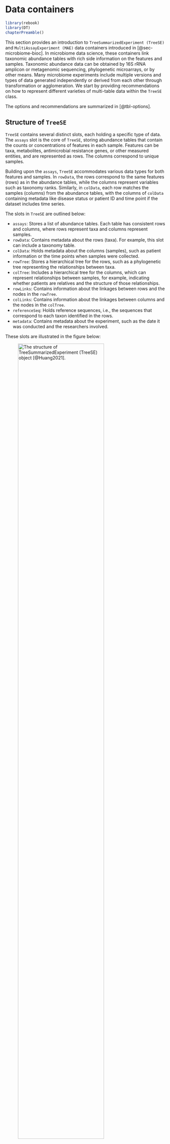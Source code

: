 # Data containers {#sec-containers}

```r
library(rebook)
library(DT)
chapterPreamble()
```

This section provides an introduction to `TreeSummarizedExperiment (TreeSE)`
and `MultiAssayExperiment (MAE)` data containers introduced in
[@sec-microbiome-bioc]. In microbiome data science, these containers
link taxonomic abundance tables with rich side information on the features and
samples. Taxonomic abundance data can be obtained by 16S rRNA amplicon
or metagenomic sequencing, phylogenetic microarrays, or by other
means. Many microbiome experiments include multiple versions and types
of data generated independently or derived from each other through
transformation or agglomeration. We start by providing recommendations
on how to represent different varieties of multi-table data within the
`TreeSE` class.

The options and recommendations are summarized in [@tbl-options].

## Structure of `TreeSE`

`TreeSE` contains several distinct slots, each holding a specific type of data.
The `assays` slot is the core of `TreeSE`, storing abundance tables that
contain the counts or concentrations of features in each sample.
Features can be taxa, metabolites, antimicrobial resistance genes, or other
measured entities, and are represented as rows. The columns correspond to
unique samples.

Building upon the `assays`, `TreeSE` accommodates various data types for both
features and samples. In `rowData`, the rows correspond to the same features
(rows) as in the abundance tables, while the columns represent variables such as
taxonomy ranks. Similarly, in `colData`, each row matches the samples (columns)
from the abundance tables, with the columns of `colData` containing metadata
like disease status or patient ID and time point if the dataset includes time
series.

The slots in `TreeSE` are outlined below:

- `assays`: Stores a list of abundance tables. Each table has consistent rows and columns, where rows represent taxa and columns represent samples.
- `rowData`: Contains metadata about the rows (taxa). For example, this slot can include a taxonomy table.
- `colData`: Holds metadata about the columns (samples), such as patient information or the time points when samples were collected.
- `rowTree`: Stores a hierarchical tree for the rows, such as a phylogenetic tree representing the relationships between taxa.
- `colTree`: Includes a hierarchical tree for the columns, which can represent relationships between samples, for example, indicating whether patients are relatives and the structure of those relationships.
- `rowLinks`: Contains information about the linkages between rows and the nodes in the `rowTree`.
- `colLinks`: Contains information about the linkages between columns and the nodes in the `colTree`.
- `referenceSeq`: Holds reference sequences, i.e., the sequences that correspond to each taxon identified in the rows.
- `metadata`: Contains metadata about the experiment, such as the date it was conducted and the researchers involved.

These slots are illustrated in the figure below:

![The structure of TreeSummarizedExperiment (TreeSE) object [@Huang2021].](figures/treese.png){width="80%"}

Additionally, TreeSE includes:

- `reducedDim`: Contains reduced dimensionality representations of the samples, such as Principal Component Analysis (PCA) results (see [@sec-community-similarity].
- `altExp`: Stores alternative experiments, which are `TreeSE` objects sharing the same samples but with different feature sets.

Among these, `assays`, `rowData`, `colData`, and `metadata` are shared with the
`SummarizedExperiment` (`SE`) data container. `reducedDim` and `altExp` come
from inheriting the `SingleCellExperiment` (`SCE`) class. The `rowTree`,
`colTree`, `rowLinks`, `colLinks`, and `referenceSeq` slots are unique to
`TreeSE`.

## Rows and columns {#sec-rows-and-cols}

Let us load example data and store it in variable `tse`.

```r
library(mia)
data("GlobalPatterns", package = "mia")
tse <- GlobalPatterns
tse
```

The `TreeSE` object, similar to a standard `data.frame` or `matrix`, has rows
and columns. Typically, samples are stored in columns, while features or taxa
are stored in rows. You can extract subsets of the data, such as the first
five rows and certain three columns. The object manages the linkages
between data, ensuring, for example, that when you subset the data, for
instance, both the assay and sample metadata are subsetted simultaneously,
ensuring they remain matched with each other.

```r
#| label: subset_intro

tse <- tse[1:5, c(1, 19, 16)]
tse
```

Compared to the original data the dimensions are for rows and columns 5 and 3,
respectively.

::: {.callout-note}
## Note

`SummarizedExperiment` objects have rows and columns.
Also `MultiAssayExperiment`, introduced in [@sec-mae] have rows and cols but
the structure is more complicated. You can find more examples on subsetting
from [@sec-treese_subsetting].

:::

## Assay data {#sec-assay-slot}

The microbiome is the collection of all microbes (such as bacteria, viruses,
fungi, etc.) in the body. When studying these microbes, abundance data is
needed, and that’s where assays come in.

An assay is a way of measuring the presence and abundance of different types
of microbes in a sample. For example, if you want to know how many bacteria of
a certain type are in your gut, you can use an assay to measure this. When
storing assays, the original data is count-based. However, the original
count-based taxonomic abundance tables may undergo different
transformations, such as logarithmic, Centered Log-Ratio (CLR), or relative
abundance. These are typically stored in _**assays**_. See
[@sec-assay-transform] for more information on transformations.

The `assays` slot contains the experimental data as multiple count matrices.
The result of `assays` is a list of matrices.

```r
assays(tse)
```

Individual assays can be accessed via `assay`.

```r
assay(tse, "counts") |> head()
```

So, in summary, in the world of microbiome analysis, an assay is essentially
a way to quantify and understand the composition of microbes in a given sample,
which is super important for all kinds of research, ranging from human health
to environment studies.

Furthermore, to illustrate the use of multiple assays, we can create an empty
matrix and add it to the object.

```r
mat <- matrix(nrow = nrow(tse), ncol = ncol(tse))
assay(tse, "empty_table", withDimnames=FALSE) <- mat
assays(tse)
```

Now there are two assays available in the `tse` object, `counts` and
`empty_table`.

```r
assay(tse, "empty_table") |> head()
```

Here the dimension of the assay data remains unchanged. This is in fact
a requirement for the assays.

## colData

`colData` contains information about the samples used in the study. This
information can include details such as the sample ID, the primers used in
the analysis, the barcodes associated with the sample (truncated or complete),
the type of sample (e.g. soil, fecal, mock) and a description of the sample.

```r
colData(tse)
```

To illustrate, ***X.SampleID*** gives the sample identifier, ***SampleType***
indicates the sample type (e.g. soil, fecal matter, control) and
***Description*** provides an additional description of the sample.

## rowData {#sec-rowData}

`rowData` contains data on the features of the analyzed samples. This is
particularly important in the microbiome field for storing taxonomic
information. This taxonomic information is extremely important for
understanding the composition and diversity of the microbiome in each sample
analyzed. It enables identification of the different types of microorganisms
present in samples. It also allows you to explore the relationships between
microbiome composition and various environmental or health factors.

```r
rowData(tse)
```

## rowTree

Phylogenetic trees also play an important role in the microbiome field. The
`TreeSE` class can keep track of features and node
relations via two functions, `rowTree` and `rowLinks`.

A tree can be accessed via `rowTree` as `phylo` object.

```r
rowTree(tse)
```

Each row in `TreeSE` is linked to a specific node in a tree. This relationship
is stored in the `rowLinks` slot, which has the same  rows as `TreeSE`.
The `rowLinks` slot contains information about which tree node corresponds to
each row and whether the node is a leaf (tip) or an internal node, among other
details.

```r
rowLinks(tse)
```

Please note that there can be a 1:1 relationship between tree nodes and
features, but this is not a must-have. This means there can be features that
are not linked to nodes, and nodes that are not linked to features. To change
the links in an existing object, the `changeTree()` function is available.

## Alternative Experiments {#sec-alt-exp}

_**Alternative experiments**_ complement _assays_. They can contain
complementary data, which is no longer tied to the same dimensions as
the assay data. However, the number of samples (columns) must be the
same.

This can come into play, for instance, when one has taxonomic
abundance profiles quantified using different measurement technologies,
such as phylogenetic microarrays, amplicon sequencing, or metagenomic
sequencing. Another common use case is including abundance tables for
different taxonomic ranks. Such alternative experiments concerning the
same set of samples can be stored as

1. Separate _assays_ assuming that the taxonomic information can be mapped 
between features directly 1:1; or 
2. Data in the `altExp` slot of the `TreeSE`, if the feature 
dimensions differ. Each element of the `altExp` slot is a `SE`
or an object from a derived class with independent feature data.

The following shows how to store taxonomic abundance tables
agglomerated at different taxonomic levels. However, the data could as
well originate from entirely different measurement sources as long as
the samples match.

Let us first subset the data so that it has only two rows.

```r
tse_sub <- tse[1:2, ]
# Both have the same number of columns (samples)
dim(tse)
dim(tse_sub)
```

Then we can add the new data object as an alternative experiment in the
original data.

```r
# Add the new data object to the original data object as an alternative
# experiment with the specified name
altExp(tse, "subsetted") <- tse_sub

# Retrieve and display the names of alternative experiments available
altExpNames(tse)
```

We can now subset the data by taking certain samples, for instance, and this
acts on both `altExp` and assay data.

```r
tse_single_sample <- tse[, 1]
dim(altExp(tse_single_sample,"subsetted"))
```

For more details on _altExp_, you can check the
[introduction](https://bioconductor.org/packages/release/bioc/vignettes/SingleCellExperiment/inst/doc/intro.html)
to the `SingleCellExperiment` package [@R_SingleCellExperiment].

## Multiple experiments {#sec-mae}

_**Multiple experiments**_ relate to complementary measurement types,
such as transcriptomic or metabolomic profiling of the microbiome or
the host. Multiple experiments can be represented using the same
options as alternative experiments, or by using the
`MAE` class [@Ramos2017]. Depending on how the
datasets relate to each other the data can be stored as:

1. `altExp` if the samples can be matched directly 1:1; or
2. As `MAE` objects, in which the connections between
samples are defined through a `sampleMap`. Each element on the
`ExperimentList` of an `MAE` is `matrix` or
`matrix`-like objects, including `SE` objects, and
the number of samples can differ between the elements.

In a `MAE`, the "subjects" represent patients. The `MAE` has four main slots,
with `experiments` being the core. This slot holds a list of experiments, each
in (`Tree`)`SE` format. To handle complex mappings between samples
(observations) across different experiments, the `sampleMap` slot stores
information about how each
sample in the experiments is linked to a patient. Metadata for each patient is
stored in the `colData` slot. Unlike the `colData` in `TreeSE`, this `colData`
is meant to store only metadata that remains constant throughout the trial.

- `experiments`: Contains experiments, such as different omics data, in TreeSE format.
- `sampleMap`: Holds linkages between patients (subjects) and samples in the experiments (observations).
- `colData`: Includes patient metadata that remains unchanged throughout the trial.

These slots are illustrated in the figure below:

![The structure of MultiAssayExperiment (MAE) object [@Ramos2017].](figures/mae.png){width="60%"}

Additionally, the object includes a `metadata` slot that contains information
about the dataset, such as the trial period and the creator of the `MAE` object.

The `MAE` object can handle more complex relationships between experiments.
It manages the linkages between samples and experiments, ensuring that
the data remains consistent and well-organized.

```r
#| label: show_mae

data("HintikkaXOData")
mae <- HintikkaXOData
mae
```

The `sampleMap` is a crucial component of the `MAE` object as it acts as the
important bookkeeper, maintaining the information about which samples are
associated with which experiments. This ensures that data linkages are
correctly managed and preserved across different types of experiments.

```r
#| label: show_mae2

sampleMap(mae) |> head()
```

For illustration, let's subset the data by taking first five samples.

```r
#| label: show_mae3

mae <- mae[ , 1:5, ]
mae
```

::: {.callout-note}
## Note

If you have multiple experiments (e.g., different omics data types like
metagenomics, transcriptomics, proteomics, or metabolomics), the
`MultiAssayExperiment` object allows you to organize and integrate these
datasets, even if the samples across experiments don’t have a perfect 1:1 match.

:::

The following dataset illustrates how to utilize the sample mapping system in
`MAE`. It includes two omics: biogenic amines and fatty acids,
collected from 10 chickens.

```r
#| label: show_holofood_mae

mae <- readRDS(system.file("extdata", "mae_holofood.Rds", package = "OMA"))
mae
```

We can see that there are more than ten samples per omic dataset due to
multiple time points collected for some animals. From the `colData` of `MAE`,
we can observe the animal metadata shared between omics and time points,
including information that remains constant throughout the trial.

```r
#| label: show_coldata_mae
colData(mae)
```

The `sampleMap` slot now contains mappings between each sample and the
corresponding animal. There are as many rows as there are total samples.

The "colname" column refers to the samples in the omic dataset identified in
the "assay" column, while the "primary" column provides information about the
animals. You will notice that some animals are listed multiple times,
reflecting the multiple omics and time points collected for those individuals.

```r
#| label: show_samplemap_mae

sampleMap(mae)
```

For information have a look at the
[intro vignette](https://bioconductor.org/packages/release/bioc/vignettes/MultiAssayExperiment/inst/doc/MultiAssayExperiment.html)
of the `MultiAssayExperiment` package.

::: {.callout-tip}
## Recommended options for storing multiple data tables in microbiome studies

   Option   Rows (features)    Cols (samples)               Recommended
---------   --------------    ---------------  ------------------------
   assays  	         match              match       Data transformations
   altExp             free              match    Alternative experiments
MultiAssay            free      free (mapping)    Multi-omic experiments

:
The _assays_ are best suited for data transformations (one-to-one match between
samples and columns across the assays). The _alternative experiments_ are
particularly suitable for alternative versions of the data that are of same
type but may have a different number of features (e.g. taxonomic groups); this
is for instance the case with taxonomic abundance tables agglomerated at
different levels (e.g. genus vs. phyla) or alternative profiling technologies
(e.g. amplicon sequencing vs. shallow shotgun metagenomics). For alternative
experiments one-to-one match between samples (cols) is libraryd but the
alternative experiment tables can have different numbers of features (rows).
Finally, elements of the _MAE_ provide the most flexible way to incorporate
multi-omic data tables with flexible numbers of samples and features. We
recommend these conventions as the basis for methods development and application
in microbiome studies. {#tbl-options}

Multi-assay analyses, discussed in sections [@sec-cross-correlation] and
[@sec-multiassay_ordination], can be facilitated by the multi-assay data
containers,
_TreeSummarizedExperiment_ and _MultiAssayExperiment_. These are
scalable and contain different types of data in a single container,
making this framework particularly suited for multi-assay microbiome
data incorporating different types of complementary data sources in a
single, reproducible workflow. An alternative experiment can be stored in
_altExp_ slot of the SE data container. Alternatively, both experiments can be
stored side-by-side in an `MAE` data container.

:::
